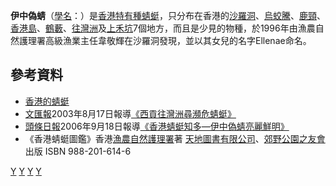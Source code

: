 {{Speciesbox
| taxon = Macromidia ellanae
| binomial_authority = Wilson, 1996
}}

'''伊中偽蜻'''（[[學名|學名]]：''{{lang|la|Macromidia ellanae}}''）是[[香港|香港]][[特有種|特有種]][[蜻蜓|蜻蜓]]，只分布在香港的[[沙羅洞|沙羅洞]]、[[烏蛟騰|烏蛟騰]]、[[鹿頸|鹿頸]]、[[香港島|香港島]]、[[鶴藪|鶴藪]]、[[往灣洲|往灣洲]]及[[上禾坑|上禾坑]]7個地方，而且是少見的物種，於1996年由漁農自然護理署高級漁業主任韋敬輝在沙羅洞發現，並以其女兒的名字Ellenae命名。

==參考資料==
*[http://www.afcd.gov.hk/tc_chi/conservation/hkbiodiversity/speciesgroup/speciesgroup_dragonflies.html#hk 香港的蜻蜓]{{Wayback|url=http://www.afcd.gov.hk/tc_chi/conservation/hkbiodiversity/speciesgroup/speciesgroup_dragonflies.html#hk |date=20080926093007 }}
*[[文汇报_(香港)|文匯報]]2003年8月17日報導[http://paper.wenweipo.com/2003/08/17/HK0308170264.htm 《西貢往灣洲尋瀕危蜻蜓》]{{Webarchive|url=https://archive.is/20130428134832/http://paper.wenweipo.com/2003/08/17/HK0308170264.htm |date=2013-04-28 }}
*[[頭條日報|頭條日報]]2006年9月18日報導[http://www.hkheadline.com/news/headline_news_detail.asp?id=10727 《香港蜻蜓知多—伊中偽蜻亮麗鮮明》]
*《香港蜻蜓圖鑑》香港[[漁農自然護理署|漁農自然護理署]]著  [[天地圖書有限公司|天地圖書有限公司]]、[[郊野公園之友會|郊野公園之友會]]出版  ISBN 988-201-614-6
{{Taxonbar|from=Q1840252}}

[[Category:香港特有種|Y]]
[[Category:香港動物|Y]]
[[Category:_1996年描述的昆虫|Y]]
[[Category:_短足弓蜓属|Y]]